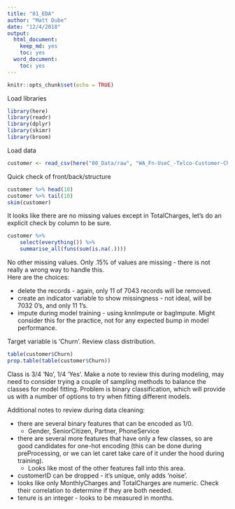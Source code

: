 ```yaml
---
title: "01_EDA"
author: "Matt Dube"
date: "12/4/2018"
output:
  html_document:
    keep_md: yes
    toc: yes
  word_document:
    toc: yes
---
```


```r
knitr::opts_chunk$set(echo = TRUE)
```

Load libraries 
```r
library(here)
library(readr)
library(dplyr)
library(skimr)
library(broom)
```
Load data
```r
customer <- read_csv(here("00_Data/raw", "WA_Fn-UseC_-Telco-Customer-Churn.csv"))

```
Quick check of front/back/structure
```r
customer %>% head(10)
customer %>% tail(10)
skim(customer)
```
It looks like there are no missing values except in TotalCharges, let's do an explicit check by column to be sure.
```r
customer %>% 
    select(everything()) %>% 
    summarise_all(funs(sum(is.na(.))))
```
No other missing values. Only .15% of values are missing - there is not really a wrong way to handle this.  
Here are the choices:

* delete the records - again, only 11 of 7043 records will be removed.
* create an indicator variable to show missingness - not ideal, will be 7032 0's, and only 11 1's.
* impute during model training - using knnImpute or bagImpute.  Might consider this for the practice, not for any expected bump in model performance.


Target variable is 'Churn'.  Review class distribution.
```r
table(customer$Churn)
prop.table(table(customer$Churn))
```
Class is 3/4 'No', 1/4 'Yes'.  Make a note to review this during modeling, may need to consider trying a couple of sampling methods to balance the classes for model fitting.  Problem is binary classification, which will provide us with a number of options to try when fitting different models.

Additional notes to review during data cleaning:

* there are several binary features that can be encoded as 1/0.
    + Gender, SeniorCitizen, Partner, PhoneService
* there are several more features that have only a few classes, so are good candidates for one-hot encoding (this can be done during preProcessing, or we can let caret take care of it under the hood during training).
    + Looks like most of the other features fall into this area.
* customerID can be dropped - it's unique, only adds 'noise'.
* looks like only MonthlyCharges and TotalCharges are numeric.  Check their correlation to determine if they are both needed.
* tenure is an integer - looks to be measured in months.  


